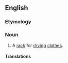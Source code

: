 ==English==

===Etymology===
{{rfe|lang=en}}

===Noun===
{{en-noun|head=[[clothes]] [[maiden]]}}

# A [[rack]] for [[dry]]ing [[clothes]].

====Translations====
{{trans-see|rack for drying clothes|clotheshorse}}